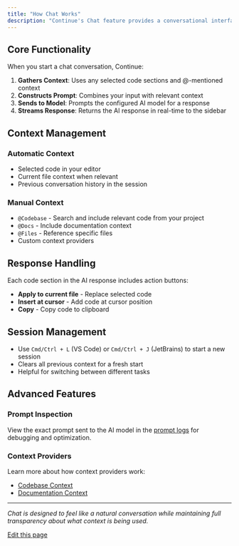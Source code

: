 ```yaml
---
title: "How Chat Works"
description: "Continue's Chat feature provides a conversational interface with AI models directly in your IDE sidebar."
---
```


## Core Functionality[​](#core-functionality "Direct link to Core Functionality")

When you start a chat conversation, Continue:

1. **Gathers Context**: Uses any selected code sections and @-mentioned context
2. **Constructs Prompt**: Combines your input with relevant context
3. **Sends to Model**: Prompts the configured AI model for a response
4. **Streams Response**: Returns the AI response in real-time to the sidebar

## Context Management[​](#context-management "Direct link to Context Management")

### Automatic Context[​](#automatic-context "Direct link to Automatic Context")

* Selected code in your editor
* Current file context when relevant
* Previous conversation history in the session

### Manual Context[​](#manual-context "Direct link to Manual Context")

* `@Codebase` - Search and include relevant code from your project
* `@Docs` - Include documentation context
* `@Files` - Reference specific files
* Custom context providers

## Response Handling[​](#response-handling "Direct link to Response Handling")

Each code section in the AI response includes action buttons:

* **Apply to current file** - Replace selected code
* **Insert at cursor** - Add code at cursor position
* **Copy** - Copy code to clipboard

## Session Management[​](#session-management "Direct link to Session Management")

* Use `Cmd/Ctrl + L` (VS Code) or `Cmd/Ctrl + J` (JetBrains) to start a new session
* Clears all previous context for a fresh start
* Helpful for switching between different tasks

## Advanced Features[​](#advanced-features "Direct link to Advanced Features")

### Prompt Inspection[​](#prompt-inspection "Direct link to Prompt Inspection")

View the exact prompt sent to the AI model in the [prompt logs](/troubleshooting) for debugging and optimization.

### Context Providers[​](#context-providers "Direct link to Context Providers")

Learn more about how context providers work:

* [Codebase Context](/customization/overview#codebase-context)
* [Documentation Context](/customization/overview#documentation-context)

***

*Chat is designed to feel like a natural conversation while maintaining full transparency about what context is being used.*

[Edit this page](https://github.com/continuedev/continue/tree/main/docs/docs/features/chat/how-it-works.mdx)
